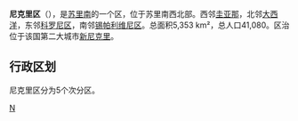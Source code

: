 {{Infobox settlement
|official_name          = 尼克里区<br>Nickerie
|other_name             =
|native_name            = 
|nickname               = 
|settlement_type        = [[蘇利南行政區劃|行政區]]
|motto                  = 
|image_skyline          = 
|imagesize              = 
|image_caption          = 
|image_flag             = 
|flag_size              =
|image_seal             = 
|seal_size              =
|image_shield           = 
|shield_size            =
|city_logo              =
|citylogo_size          =
|image_map              = Nickerie in Suriname.svg
|mapsize                = 
|map_caption            = 尼克里区在[[蘇利南|蘇利南]]的位置
|image_map1             = 
|mapsize1               = 
|map_caption1           = 
|image_dot_map          =
|dot_mapsize            =
|dot_map_caption        =
|dot_x =  |dot_y =
|pushpin_map            = <!-- the name of a location map as per http://en.wikipedia.org/wiki/Template:Location_map -->
|pushpin_label_position = <!-- the position of the pushpin label: left, right, top, bottom, none -->
|pushpin_map_caption    =
|pushpin_mapsize        =
|subdivision_type       = [[List_of_countries|國家]]
|subdivision_name       = {{flag|Suriname}}
|subdivision_type1      = 
|subdivision_name1      = 
|subdivision_type2      = 
|subdivision_name2      = 
|subdivision_type3      = 
|subdivision_name3      = 
|subdivision_type4      = 
|subdivision_name4      = 
|seat_type              = 首府
|seat                   = [[新尼克里|新尼克里]]
|government_footnotes   =
|government_type        =
|leader_title           =
|leader_name            =
|leader_title1          =  <!-- for places with, say, both a mayor and a city manager -->
|leader_name1           =
|leader_title2          =
|leader_name2           =
|leader_title3          =
|leader_name3           =
|leader_title4          =
|leader_name4           =
|established_title      =  <!-- Settled -->
|established_date       = 
|established_title2     =  <!-- Incorporated (town) -->
|established_date2      = 
|established_title3     =  <!-- Incorporated (city) -->
|established_date3      = 
|area_magnitude         = 
|area_footnotes           =
|area_total_km2           = 5353
|area_land_km2            = 
|area_water_km2           = 
|area_total_sq_mi         = 
|area_land_sq_mi          = 
|area_water_sq_mi         = 
|area_water_percent       = 
|area_urban_km2           = 
|area_urban_sq_mi         = 
|area_metro_km2           = 
|area_metro_sq_mi         = 
|population_as_of               = 2012年
|population_footnotes           =
|population_note                = 
|population_total               = 34233
|population_density_km2         = auto
|population_density_sq_mi       = 
|population_metro               =
|population_density_metro_km2   =
|population_density_metro_sq_mi =
|population_urban               = 
|population_density_urban_km2   =
|population_density_urban_sq_mi =
|population_blank1_title        =
|population_blank1              =
|population_density_blank1_km2 =   
|population_density_blank1_sq_mi = 
|timezone               = ART
|utc_offset             = -3
|timezone_DST           = 
|utc_offset_DST         =
|coordinates            = {{coord|5|46|N|56|52|W|region:SR|display=inline}}
|elevation_footnotes    =  <!--for references: use <ref> tags-->
|elevation_m            = 
|elevation_ft           = 
|postal_code_type       =  <!-- enter ZIP code, Postcode, Post code, Postal code... -->
|postal_code            =
|area_code              =
|blank_name             =
|blank_info             =
|blank1_name            =
|blank1_info            =
|website                = 
|footnotes              = 
}}
'''尼克里区'''（{{lang-nl|Nickerie}}），是[[苏里南|苏里南]]的一个区，位于苏里南西北部。西邻[[圭亚那|圭亚那]]，北邻[[大西洋|大西洋]]，东邻[[科罗尼区|科罗尼区]]，南邻[[锡帕利维尼区|锡帕利维尼区]]。总面积5,353 km²，总人口41,080。区治位于该国第二大城市[[新尼克里|新尼克里]]。

== 行政区划 ==
尼克里区分为5个次分区。


[[Category:苏里南行政区划|N]]